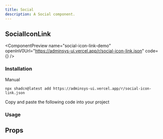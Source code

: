 ```yaml
---
title: Social
description: A Social component.
---
```


## SocialIconLink

<ComponentPreview
  name="social-icon-link-demo"
  openInV0Url="https://adminsys-ui.vercel.app/r/social-icon-link.json"
  code={<ComponentSource name="social-icon-link-demo" />}
/>

### Installation

<Tabs className="gap-0" defaultValue="cli">

<TabsList>
  <TabsTriggerShadcnCLI />
  <TabsTrigger className="cursor-pointer" value="manual">Manual</TabsTrigger>
</TabsList>

<TabsContent value="cli" className="[&>figure]:mb-0">

```package-install
npx shadcn@latest add https://adminsys-ui.vercel.app/r/social-icon-link.json
```

</TabsContent>

<TabsContent value="manual">

<Steps>

<Step>Copy and paste the following code into your project</Step>

<ComponentSource
  name="social-icon-link"
/>

</Steps>

</TabsContent>

</Tabs>

### Usage

<ComponentSource
  name="social-icon-link-demo"
  codeCollapsible
/>

## Props

<AutoTypeTable path="./src/registry/components/shared/social/social-icon-link.tsx" name="SocialIconLinkProps" />
